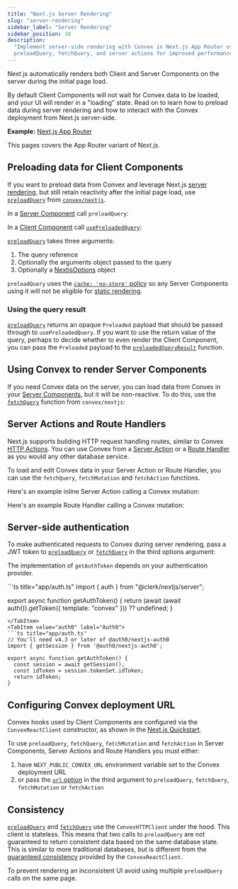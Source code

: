 ```yaml
---
title: "Next.js Server Rendering"
slug: "server-rendering"
sidebar_label: "Server Rendering"
sidebar_position: 10
description:
  "Implement server-side rendering with Convex in Next.js App Router using
  preloadQuery, fetchQuery, and server actions for improved performance."
---
```



Next.js automatically renders both Client and Server Components on the server
during the initial page load.

By default Client Components will not wait for Convex data to be loaded, and
your UI will render in a "loading" state. Read on to learn how to preload data
during server rendering and how to interact with the Convex deployment from
Next.js server-side.

**Example:**
[Next.js App Router](https://github.com/get-convex/convex-demos/tree/main/nextjs-app-router)

This pages covers the App Router variant of Next.js.

<BetaAdmonition feature="Next.js Server Rendering support" verb="is" />

## Preloading data for Client Components

If you want to preload data from Convex and leverage Next.js
[server rendering](https://nextjs.org/docs/app/building-your-application/rendering/server-components#server-rendering-strategies),
but still retain reactivity after the initial page load, use
[`preloadQuery`](/api/modules/nextjs#preloadquery) from
[`convex/nextjs`](/api/modules/nextjs).

In a
[Server Component](https://nextjs.org/docs/app/building-your-application/rendering/server-components)
call `preloadQuery`:

<TSAndJSSnippet
  title="app/TasksWrapper.tsx"
  sourceTS={PreloadQuery}
  sourceJS={PreloadQuery}
/>

In a
[Client Component](https://nextjs.org/docs/app/building-your-application/rendering/client-components)
call [`usePreloadedQuery`](/api/modules/react#usepreloadedquery):

<TSAndJSSnippet
  title="app/TasksWrapper.tsx"
  sourceTS={UsePreloadedQueryTS}
  sourceJS={UsePreloadedQueryJS}
/>

[`preloadQuery`](/api/modules/nextjs#preloadquery) takes three arguments:

1. The query reference
2. Optionally the arguments object passed to the query
3. Optionally a [NextjsOptions](/api/modules/nextjs#nextjsoptions) object

`preloadQuery` uses the
[`cache: 'no-store'` policy](https://nextjs.org/docs/app/building-your-application/data-fetching/fetching-caching-and-revalidating#opting-out-of-data-caching)
so any Server Components using it will not be eligible for
[static rendering](https://nextjs.org/docs/app/building-your-application/rendering/server-components#server-rendering-strategies).

### Using the query result

[`preloadQuery`](/api/modules/nextjs#preloadquery) returns an opaque `Preloaded`
payload that should be passed through to `usePreloadedQuery`. If you want to use
the return value of the query, perhaps to decide whether to even render the
Client Component, you can pass the `Preloaded` payload to the
[`preloadedQueryResult`](/api/modules/nextjs#preloadedqueryresult) function.

## Using Convex to render Server Components

If you need Convex data on the server, you can load data from Convex in your
[Server Components](https://nextjs.org/docs/app/building-your-application/data-fetching/fetching),
but it will be non-reactive. To do this, use the
[`fetchQuery`](/api/modules/nextjs#fetchquery) function from `convex/nextjs`:

<TSAndJSSnippet
  title="app/StaticTasks.tsx"
  sourceTS={FetchQuery}
  sourceJS={FetchQuery}
/>

## Server Actions and Route Handlers

Next.js supports building HTTP request handling routes, similar to Convex
[HTTP Actions](/functions/http-actions.mdx). You can use Convex from a
[Server Action](https://nextjs.org/docs/app/building-your-application/data-fetching/server-actions-and-mutations)
or a
[Route Handler](https://nextjs.org/docs/app/building-your-application/routing/route-handlers)
as you would any other database service.

To load and edit Convex data in your Server Action or Route Handler, you can use
the `fetchQuery`, `fetchMutation` and `fetchAction` functions.

Here's an example inline Server Action calling a Convex mutation:

<TSAndJSSnippet
  title="app/example/page.tsx"
  sourceTS={ServerActionTS}
  sourceJS={ServerActionJS}
/>

Here's an example Route Handler calling a Convex mutation:

<TSAndJSSnippet
  title="app/api/route.ts"
  sourceTS={RouteHandlerTS}
  sourceJS={RouteHandlerJS}
/>

## Server-side authentication

To make authenticated requests to Convex during server rendering, pass a JWT
token to [`preloadQuery`](/api/modules/nextjs#preloadquery) or
[`fetchQuery`](/api/modules/nextjs#fetchquery) in the third options argument:

<TSAndJSSnippet
  title="app/TasksWrapper.tsx"
  sourceTS={AuthedPreloadQuery}
  sourceJS={AuthedPreloadQuery}
  snippet="example"
/>

The implementation of `getAuthToken` depends on your authentication provider.

<Tabs>
<TabItem value="clerk" label="Clerk">
```ts title="app/auth.ts"
import { auth } from "@clerk/nextjs/server";

export async function getAuthToken() {
  return (await (await auth()).getToken({ template: "convex" })) ?? undefined;
}
```
</TabItem>
<TabItem value="auth0" label="Auth0">
```ts title="app/auth.ts"
// You'll need v4.3 or later of @auth0/nextjs-auth0
import { getSession } from '@auth0/nextjs-auth0';

export async function getAuthToken() {
  const session = await getSession();
  const idToken = session.tokenSet.idToken;
  return idToken;
}
```
</TabItem>
</Tabs>

## Configuring Convex deployment URL

Convex hooks used by Client Components are configured via the
`ConvexReactClient` constructor, as shown in the
[Next.js Quickstart](/quickstart/nextjs.mdx).

To use `preloadQuery`, `fetchQuery`, `fetchMutation` and `fetchAction` in Server
Components, Server Actions and Route Handlers you must either:

1. have `NEXT_PUBLIC_CONVEX_URL` environment variable set to the Convex
   deployment URL
2. or pass the [`url` option](/api/modules/nextjs#nextjsoptions) in the third
   argument to `preloadQuery`, `fetchQuery`, `fetchMutation` or `fetchAction`

## Consistency

[`preloadQuery`](/api/modules/nextjs#preloadquery) and
[`fetchQuery`](/api/modules/nextjs#fetchquery) use the `ConvexHTTPClient` under
the hood. This client is stateless. This means that two calls to `preloadQuery`
are not guaranteed to return consistent data based on the same database state.
This is similar to more traditional databases, but is different from the
[guaranteed consistency](/client/react.mdx#consistency) provided by the
`ConvexReactClient`.

To prevent rendering an inconsistent UI avoid using multiple `preloadQuery`
calls on the same page.
